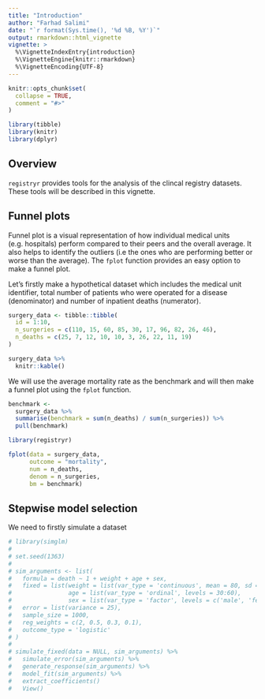 ```yaml
---
title: "Introduction"
author: "Farhad Salimi"
date: "`r format(Sys.time(), '%d %B, %Y')`"
output: rmarkdown::html_vignette
vignette: >
  %\VignetteIndexEntry{introduction}
  %\VignetteEngine{knitr::rmarkdown}
  %\VignetteEncoding{UTF-8}
---
```


```r
knitr::opts_chunk$set(
  collapse = TRUE,
  comment = "#>"
)
```

```r
library(tibble)
library(knitr)
library(dplyr)
```

## Overview

`registryr` provides tools for the analysis of the clincal registry datasets. These tools will be described in this vignette.

## Funnel plots
Funnel plot is a visual representation of how individual medical units (e.g. hospitals) perform compared to their peers and the overall average. It also helps to identify the outliers (i.e the ones who are performing better or worse than the average).
The `fplot` function provides an easy option to make a funnel plot.

Let's firstly make a hypothetical dataset which includes the medical unit identifier, total number of patients who were operated for a disease (denominator) and number of inpatient deaths (numerator).

```r
surgery_data <- tibble::tibble(
  id = 1:10,
  n_surgeries = c(110, 15, 60, 85, 30, 17, 96, 82, 26, 46),
  n_deaths = c(25, 7, 12, 10, 10, 3, 26, 22, 11, 19)
)

surgery_data %>%
  knitr::kable()

```

We will use the average mortality rate as the benchmark and will then make a funnel plot using the `fplot` function.

```r
benchmark <-
  surgery_data %>%
  summarise(benchmark = sum(n_deaths) / sum(n_surgeries)) %>%
  pull(benchmark)

library(registryr)

fplot(data = surgery_data,
      outcome = "mortality",
      num = n_deaths,
      denom = n_surgeries,
      bm = benchmark)

```

## Stepwise model selection
We need to firstly simulate a dataset
```r
# library(simglm)
# 
# set.seed(1363)
# 
# sim_arguments <- list(
#   formula = death ~ 1 + weight + age + sex,
#   fixed = list(weight = list(var_type = 'continuous', mean = 80, sd = 15),
#                age = list(var_type = 'ordinal', levels = 30:60),
#                sex = list(var_type = 'factor', levels = c('male', 'female'))),
#   error = list(variance = 25),
#   sample_size = 1000,
#   reg_weights = c(2, 0.5, 0.3, 0.1),
#   outcome_type = 'logistic'
# )
# 
# simulate_fixed(data = NULL, sim_arguments) %>%
#   simulate_error(sim_arguments) %>%
#   generate_response(sim_arguments) %>%
#   model_fit(sim_arguments) %>%
#   extract_coefficients()
#   View()

```


